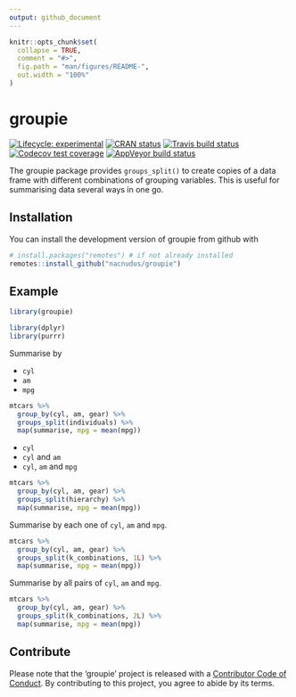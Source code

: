 ```yaml
---
output: github_document
---
```


<!-- README.md is generated from README.Rmd. Please edit that file -->

```r
knitr::opts_chunk$set(
  collapse = TRUE,
  comment = "#>",
  fig.path = "man/figures/README-",
  out.width = "100%"
)
```
# groupie

<!-- badges: start -->
[![Lifecycle: experimental](https://img.shields.io/badge/lifecycle-experimental-orange.svg)](https://www.tidyverse.org/lifecycle/#experimental)
[![CRAN status](https://www.r-pkg.org/badges/version/groupie)](https://cran.r-project.org/package=groupie)
[![Travis build status](https://travis-ci.org/nacnudus/groupie.svg?branch=master)](https://travis-ci.org/nacnudus/groupie)
[![Codecov test coverage](https://codecov.io/gh/nacnudus/groupie/branch/master/graph/badge.svg)](https://codecov.io/gh/nacnudus/groupie?branch=master)
[![AppVeyor build status](https://ci.appveyor.com/api/projects/status/github/nacnudus/groupie?branch=master&svg=true)](https://ci.appveyor.com/project/nacnudus/groupie)
<!-- badges: end -->

The groupie package provides `groups_split()` to create copies of a data frame
with different combinations of grouping variables.  This is useful for
summarising data several ways in one go.

## Installation

You can install the development version of groupie from github with

``` r
# install.packages("remotes") # if not already installed
remotes::install_github("nacnudus/groupie")
```

## Example

```r
library(groupie)

library(dplyr)
library(purrr)
```

Summarise by

* `cyl`
* `am`
* `mpg`

```r
mtcars %>%
  group_by(cyl, am, gear) %>%
  groups_split(individuals) %>%
  map(summarise, mpg = mean(mpg))
```

* `cyl`
* `cyl` and `am`
* `cyl`, `am` and `mpg`

```r
mtcars %>%
  group_by(cyl, am, gear) %>%
  groups_split(hierarchy) %>%
  map(summarise, mpg = mean(mpg))
```

Summarise by each one of `cyl`, `am` and `mpg`.

```r
mtcars %>%
  group_by(cyl, am, gear) %>%
  groups_split(k_combinations, 1L) %>%
  map(summarise, mpg = mean(mpg))
```

Summarise by all pairs of `cyl`, `am` and `mpg`.

```r
mtcars %>%
  group_by(cyl, am, gear) %>%
  groups_split(k_combinations, 2L) %>%
  map(summarise, mpg = mean(mpg))
```

## Contribute

Please note that the 'groupie' project is released with a
[Contributor Code of Conduct](.github/CODE_OF_CONDUCT.md).
By contributing to this project, you agree to abide by its terms.
